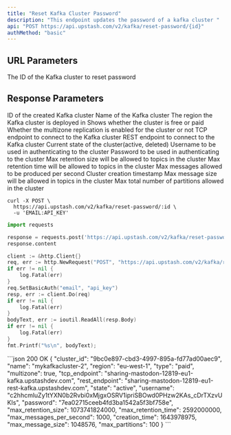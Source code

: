 ```yaml
---
title: "Reset Kafka Cluster Password"
description: "This endpoint updates the password of a kafka cluster "
api: "POST https://api.upstash.com/v2/kafka/reset-password/{id}"
authMethod: "basic"
---
```


## URL Parameters

<ParamField path="id" type="string" required>
  The ID of the Kafka cluster to reset password
</ParamField>

## Response Parameters

<ResponseField name="cluster_id" type="string">
  ID of the created Kafka cluster
</ResponseField>
<ResponseField name="name" type="string">
  Name of the Kafka cluster
</ResponseField>
<ResponseField name="region" type="string">
  The region the Kafka cluster is deployed in
</ResponseField>
<ResponseField name="type" type="string">
  Shows whether the cluster is free or paid
</ResponseField>
<ResponseField name="multizone" type="boolean">
  Whether the multizone replication is enabled for the cluster or not
</ResponseField>
<ResponseField name="tcp_endpoint" type="string">
  TCP endpoint to connect to the Kafka cluster
</ResponseField>
<ResponseField name="rest_endpoint" type="string">
  REST endpoint to connect to the Kafka cluster
</ResponseField>
<ResponseField name="state" type="string">
  Current state of the cluster(active, deleted)
</ResponseField>
<ResponseField name="username" type="string">
  Username to be used in authenticating to the cluster
</ResponseField>
<ResponseField name="password" type="string">
  Password to be used in authenticating to the cluster
</ResponseField>
<ResponseField name="max_retention_size" type="int">
  Max retention size will be allowed to topics in the cluster
</ResponseField>
<ResponseField name="max_retention_time" type="int">
  Max retention time will be allowed to topics in the cluster
</ResponseField>
<ResponseField name="max_messages_per_second" type="int">
  Max messages allowed to be produced per second
</ResponseField>
<ResponseField name="creation_time" type="int">
  Cluster creation timestamp
</ResponseField>
<ResponseField name="max_message_size" type="int">
  Max message size will be allowed in topics in the cluster
</ResponseField>
<ResponseField name="max_partitions" type="int">
  Max total number of partitions allowed in the cluster
</ResponseField>

<RequestExample>

```shell curl
curl -X POST \
  https://api.upstash.com/v2/kafka/reset-password/:id \
  -u 'EMAIL:API_KEY'
```

```python Python
import requests

response = requests.post('https://api.upstash.com/v2/kafka/reset-password/:id', auth=('EMAIL', 'API_KEY'))
response.content
```

```go Go
client := &http.Client{}
req, err := http.NewRequest("POST", "https://api.upstash.com/v2/kafka/reset-password/:id", nil)
if err != nil {
    log.Fatal(err)
}
req.SetBasicAuth("email", "api_key")
resp, err := client.Do(req)
if err != nil {
    log.Fatal(err)
}
bodyText, err := ioutil.ReadAll(resp.Body)
if err != nil {
    log.Fatal(err)
}
fmt.Printf("%s\n", bodyText);
```

</RequestExample>

<ResponseExample>
```json 200 OK
{
    "cluster_id": "9bc0e897-cbd3-4997-895a-fd77ad00aec9",
    "name": "mykafkacluster-2",
    "region": "eu-west-1",
    "type": "paid",
    "multizone": true,
    "tcp_endpoint": "sharing-mastodon-12819-eu1-kafka.upstashdev.com",
    "rest_endpoint": "sharing-mastodon-12819-eu1-rest-kafka.upstashdev.com",
    "state": "active",
    "username": "c2hhcmluZy1tYXN0b2Rvbi0xMjgxOSRV1ipriSBOwd0PHzw2KAs_cDrTXzvUKIs",
    "password": "7ea02715ceeb4fd3ba1542a5f3bf758e",
    "max_retention_size": 1073741824000,
    "max_retention_time": 2592000000,
    "max_messages_per_second": 1000,
    "creation_time": 1643978975,
    "max_message_size": 1048576,
    "max_partitions": 100
}
```
</ResponseExample>
